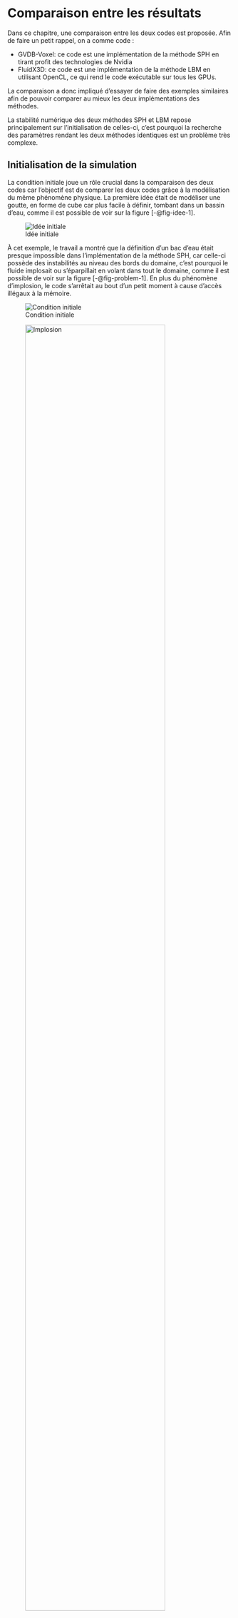 # Comparaison entre les résultats

Dans ce chapitre, une comparaison entre les deux codes est proposée.
Afin de faire un petit rappel, on a comme code :

- GVDB-Voxel: ce code est une implémentation de la méthode SPH en tirant profit des technologies de Nvidia
- FluidX3D: ce code est une implémentation de la méthode LBM en utilisant OpenCL, ce qui rend le code exécutable sur tous les GPUs.

La comparaison a donc impliqué d'essayer de faire des exemples similaires afin de pouvoir comparer au mieux les deux implémentations des méthodes.

La stabilité numérique des deux méthodes SPH et LBM repose principalement sur l'initialisation de celles-ci, c'est pourquoi la recherche des paramètres rendant les deux méthodes identiques est un problème très complexe.

## Initialisation de la simulation

La condition initiale joue un rôle crucial dans la comparaison des deux codes car l'objectif est de comparer les deux codes grâce à la modélisation du même phénomène physique.
La première idée était de modéliser une goutte, en forme de cube car plus facile à définir, tombant dans un bassin d'eau, comme il est possible de voir sur la figure [-@fig-idee-1].

![Idée initiale](../images/idee-1.png){#fig-idee-1}

À cet exemple, le travail a montré que la définition d'un bac d'eau était presque impossible dans l'implémentation de la méthode SPH, car celle-ci possède des instabilités au niveau des bords du domaine, c'est pourquoi le fluide implosait ou s'éparpillait en volant dans tout le domaine, comme il est possible de voir sur la figure [-@fig-problem-1].
En plus du phénomène d'implosion, le code s'arrêtait au bout d'un petit moment à cause d'accès illégaux à la mémoire.

::: {#fig-problem-1 layout-ncol=2}

![Condition initiale](../images/problem-1-1.png)

![Implosion](../images/problem-1-2.png){width=86%}

Difficulté de définir un bac d'eau
:::

Face à ces difficultés, la solution finale a été de renoncer à cette comparaison qui aurait été idéale car elle aurait permis de faire varier la quantité d'eau dans le bac, permettant de voir à quel point le code avec domaine adaptatif était avantagé comparé à l'autre code qui aurait eu plus de peine à tourner pour un bac très rempli d'eau car il aurait dû calculer ce qui se passe au fond du bac, ce qui n'aurait pas été le cas du code avec domaine adaptatif.

C'est pourquoi l'exemple choisi est un exemple fonctionnel modifié de la méthode SPH.

Il s'agit d'un cuboïd d'eau tombant dans un bac, comme il est possible de voir sur la séquence d'images [-@fig-sequence] présente en annexe.
Cet exemple a été reproduit dans les deux codes, c'est pourquoi la séquence d'images [-@fig-sequence] est tirée de FluidX3D.
Dans l'exemple original, il y avait ensuite une force fréquentielle qui créait des vagues dans le bac, mais celle-ci a été supprimée afin de pouvoir avoir le même exemple dans les deux codes.

Comme le code GVDB est conçu pour modéliser des simulations à grande échelle comme l'océan par exemple et que le code de FluidX3D est plus dans le domaine du mètre, les deux exemples ne sont théoriquement pas identiques, c'est pourquoi les paramètres ont été définis afin que les deux codes donnent visuellement les mêmes résultats.

### Moments clés

Lors de la simulation, 2 moments clés ont été défini.
Le premier moment clé est utilisé afin d'ajuster la viscosité pour avoir un résultat similaire et le deuxième moment clé indique la fin de la simulation, comme il est possible de voir sur la figure [-@fig-key].

:::{#fig-key layout-ncol=2}

![](../images/gvdb-voxel-key-1.png)

![](../images/case_2_key_1.PNG)

![](../images/gvdb-voxel-key-2.png)

![](../images/case_2_key_2.PNG)

Moments clés
:::

Sur la figure [-@fig-key], il est possible de remarquer que le volume d'eau n'est pas le même dans le code de GVDB que dans le code de FluidX3D.
En effet, le fluide s'écrase et se compresse systématiquement sur GVDB-Voxel, comme montré sur la figure [-@fig-compress].

:::{#fig-compress layout-ncol=2}

![Initialisation](../images/compress-init.png)

![Compression](../images/compress-final.png)

Phénomène de compression dans GVDB
:::

Afin de résoudre le phénomène de compression, un jeu sur de nombreux paramètres du code de GVDB-Voxel, tel que sur la taille des particules, l'espacement, la densité, etc, a été effectué, mais sans succès.

C'est pourquoi les deux exemples ne sont pas identiques, mais cependant très similaires.

## Exécution des codes

Dans cette partie, l'objet d'étude sera l'exécution des deux codes.

Les deux codes donnent une visualisation en temps réelle, c'est à dire que le rendu est fait en même temps que le calcul de la simulation.

Afin d'évaluer les performances des deux codes, un script bash a été créé afin de reporter l'utilisation du CPU, de la RAM, et du GPU dans un fichier `csv`.

À cet instant du travail, un soucis s'est présenté car le code de FluidX3D ne fonctionne pas sur le linux de nom ordinateur car des erreurs XrandR sont apparues lors de l'exécution du code, erreurs qui sont restées irrésolues faute de temps et de documentation sur la provenance de ces erreurs.
Mes suppositions à l'heure actuelle sont que Nvidia utilise X11 avec Xinemara qui est une autre version de XrandR, rendant l'affichage incompatible avec mon ordinateur linux.
La solution n'étant pas trouvée, l'enregistrement des performances s'est fait sous Windows pour le code de FluidX3D.

Cela ne devait pas être trop problématique car les données principales qui nous intéressent, à savoir l'utilisation du GPU, se prennent avec `nvidia-smi` sur linux et Windows.
Cependant, il a fallut traduire le script bash en script powershell, ce qui s'est fait avec l'aide de ChatGPT et des discussions sur les forums et les blogs.

Enfin, la visualisation des données a été faite à l'aide de python et de ChatGPT qui a donné le squelette du code, permettant d'économiser du temps de codage au profil du rapport.

Les résultats obtenus sont alors donnés sur les figures [-@fig-result-FluidX3D] et [-@fig-result-GVDB].

```python
#| echo: false
#| label: fig-result-FluidX3D
#| fig-cap: Résultats de FluidX3D
import matplotlib.pyplot as plt
import pandas as pd

# Lire les données du fichier CSV
log_file = "../../../FluidX3D/logs/usage_stats_5.csv"
df = pd.read_csv(log_file)

# Afficher les premières lignes pour vérifier le contenu
#print(df.head())

# Convertir la colonne 'Timestamp' en datetime
df["Timestamp"] = pd.to_datetime(df["Timestamp"])

# Calculer les secondes depuis le début
start_time = df["Timestamp"].iloc[0]
df["Seconds_Since_Start"] = (df["Timestamp"] - start_time).dt.total_seconds()

# Tracer les graphiques de l'utilisation du CPU, de la mémoire et du GPU
plt.figure(figsize=(14, 7))
plt.plot(df["Seconds_Since_Start"], df["CPU_Usage(%)"], label="Utilisation CPU (%)")
# plt.plot(df["Seconds_Since_Start"], df["Memory_Usage(%)"], label="Utilisation Mémoire CPU (%)",)
plt.plot(df["Seconds_Since_Start"], df["RAM_Usage(%)"], label="Utilisation RAM (%)")
plt.plot(df["Seconds_Since_Start"], df["GPU_Usage(%)"], label="Utilisation GPU (%)")
plt.plot(
    df["Seconds_Since_Start"],
    df["GPU_Memory_Usage(%)"],
    label="Utilisation Mémoire GPU (%)",
)
plt.xlabel("Temps (secondes)")
plt.ylabel("Utilisation (%)")
plt.title(
    "Utilisation du CPU, de la Mémoire CPU, du GPU, de la Mémoire GPU et de la RAM"
)
plt.legend()
plt.grid(True)
plt.show()
```
```python
#| echo: false
#| label: fig-result-GVDB
#| fig-cap: "Résultats de GVDB Voxel"
import matplotlib.pyplot as plt
import pandas as pd

# Lire les données du fichier CSV
log_file = "../../../gvdb-voxels/logs/usage_stats_2.csv"
df = pd.read_csv(log_file)

# Afficher les premières lignes pour vérifier le contenu
# print(df.head())

# Convertir la colonne 'Timestamp' en datetime
df["Timestamp"] = pd.to_datetime(df["Timestamp"])

# Calculer les secondes depuis le début
start_time = df["Timestamp"].iloc[0]
df["Seconds_Since_Start"] = (df["Timestamp"] - start_time).dt.total_seconds()

# Tracer les graphiques de l'utilisation du CPU, de la mémoire et du GPU
plt.figure(figsize=(14, 7))
plt.plot(df["Seconds_Since_Start"], df["CPU_Usage(%)"], label="Utilisation CPU (%)")
# plt.plot(df["Seconds_Since_Start"], df["Memory_Usage(%)"], label="Utilisation Mémoire CPU (%)",)
plt.plot(df["Seconds_Since_Start"], df["RAM_Usage(%)"], label="Utilisation RAM (%)")
plt.plot(df["Seconds_Since_Start"], df["GPU_Usage(%)"], label="Utilisation GPU (%)")
plt.plot(
    df["Seconds_Since_Start"],
    df["GPU_Memory_Usage(%)"],
    label="Utilisation Mémoire GPU (%)",
)
plt.xlabel("Temps (secondes)")
plt.ylabel("Utilisation (%)")
plt.title(
    "Utilisation du CPU, de la Mémoire CPU, du GPU, de la Mémoire GPU et de la RAM"
)
plt.legend()
plt.grid(True)
plt.show()
```

